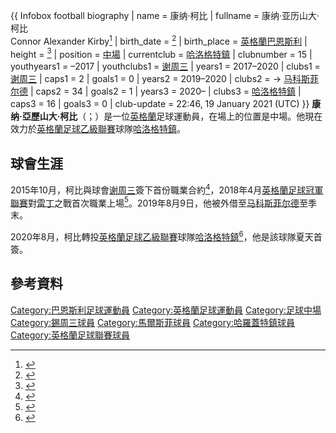 {{noteTA
|G1=Football
|G2=FAcup
}}
{{ Infobox football biography
| name                 = 康纳·柯比
| fullname             = 康纳·亚历山大·柯比<br>Connor Alexander Kirby<ref>{{cite web |url=https://www.efl.com/siteassets/image/201920/general-news/efl-squad-numbering-06.09.2019.pdf |title=Notification of shirt numbers: Macclesfield Town |publisher=English Football League |page=40 |accessdate=2019-10-22 |archive-date=2019-10-26 |archive-url=https://web.archive.org/web/20191026130103/https://www.efl.com/siteassets/image/201920/general-news/efl-squad-numbering-06.09.2019.pdf |dead-url=no }}</ref>
| birth_date           = {{birth date and age|1998|9|10}}<ref name="11v11">{{cite web |url=https://www.11v11.com/players/connor-kirby-257148/ |title=Connor Kirby |website=11v11.com |publisher=AFS Enterprises |accessdate=2018-07-16 |archive-date=2020-11-29 |archive-url=https://web.archive.org/web/20201129172755/https://www.11v11.com/players/connor-kirby-257148/ |dead-url=no }}</ref>
| birth_place          = [[英格蘭|英格蘭]][[巴恩斯利|巴恩斯利]]
| height               = {{convert|1.69|m|order=flip}}<ref>{{Cite web |title=Connor Kirby |url=https://www.worldfootball.net/player_summary/connor-kirby/ |access-date=2020-09-23 |website=worldfootball.net |language=en |archive-date=2020-11-29 |archive-url=https://web.archive.org/web/20201129180126/https://www.worldfootball.net/player_summary/connor-kirby/ |dead-url=no }}</ref>
| position             = [[中場_(足球)|中場]]
| currentclub          = [[哈洛格特鎮足球會|哈洛格特鎮]]
| clubnumber           = 15
| youthyears1          = {{0|0000}}–2017
| youthclubs1          = [[谢周三足球俱乐部|谢周三]]
| years1               = 2017–2020
| clubs1               = [[谢周三足球俱乐部|谢周三]]
| caps1                = 2
| goals1               = 0
| years2               = 2019–2020
| clubs2               = → [[马科斯菲尔德足球俱乐部|马科斯菲尔德]]
| caps2                = 34
| goals2               = 1
| years3               = 2020–
| clubs3               = [[哈洛格特鎮足球會|哈洛格特鎮]]
| caps3                = 16
| goals3               = 0
| club-update          = 22:46, 19 January 2021 (UTC)
}}
'''康纳·亞歷山大·柯比'''（{{lang-en|Connor Alexander Kirby}}；{{bd|1998年|9月10日}}）是一位[[英格蘭|英格蘭]]足球運動員，在場上的位置是中場。他現在效力於[[英格蘭足球乙級聯賽|英格蘭足球乙級聯賽]]球隊[[哈洛格特鎮足球會|哈洛格特鎮]]。

==球會生涯==
2015年10月，柯比與球會[[谢周三足球俱乐部|谢周三]]簽下首份職業合約<ref>{{cite web |url=https://www.swfc.co.uk/news/2015/october/academy-duo-sign-professional-contracts/ |title=Academy duo sign professional contracts |work=www.swfc.co.uk |date=2018-04-21 |access-date=2021-03-23 |archive-date=2021-02-26 |archive-url=https://web.archive.org/web/20210226044609/https://www.swfc.co.uk/news/2015/october/academy-duo-sign-professional-contracts/ |dead-url=no }}</ref>，2018年4月[[英格蘭足球冠軍聯賽|英格蘭足球冠軍聯賽]]對[[雷丁足球俱乐部|雷丁]]之戰首次職業上場<ref>{{cite web |url=https://www.bbc.co.uk/sport/football/43762331 |title=Report: Sheffield Wednesday 3-0 Reading |work=www.bbc.co.uk |date=2018-04-21 |access-date=2021-03-23 |archive-date=2020-11-09 |archive-url=https://web.archive.org/web/20201109042904/https://www.bbc.co.uk/sport/football/43762331 |dead-url=no }}</ref>。2019年8月9日，他被外借至[[马科斯菲尔德足球俱乐部|马科斯菲尔德]]至季末。

2020年8月，柯比轉投[[英格蘭足球乙級聯賽|英格蘭足球乙級聯賽]]球隊[[哈洛格特鎮足球會|哈洛格特鎮]]<ref>{{cite web|title=Kirby joins Macclesfield on loan|url=https://www.swfc.co.uk/news/2019/august/kirby-joins-macclesfield-on-loan/|publisher=Sheffield Wednesday F.C.|accessdate=2019-08-09|archive-date=2021-03-03|archive-url=https://web.archive.org/web/20210303020142/https://www.swfc.co.uk/news/2019/august/kirby-joins-macclesfield-on-loan/|dead-url=no}}</ref>，他是該球隊夏天首簽。

==參考資料==
{{reflist}}

{{DEFAULTSORT:Kirby, Connor}}
[[Category:巴恩斯利足球運動員|Category:巴恩斯利足球運動員]]
[[Category:英格蘭足球運動員|Category:英格蘭足球運動員]]
[[Category:足球中場|Category:足球中場]]
[[Category:錫周三球員|Category:錫周三球員]]
[[Category:馬爾斯菲球員|Category:馬爾斯菲球員]]
[[Category:哈羅蓋特鎮球員|Category:哈羅蓋特鎮球員]]
[[Category:英格蘭足球聯賽球員|Category:英格蘭足球聯賽球員]]